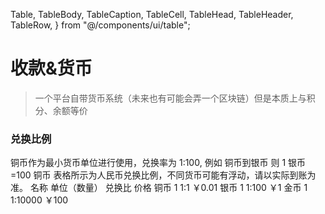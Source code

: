   Table,
  TableBody,
  TableCaption,
  TableCell,
  TableHead,
  TableHeader,
  TableRow,
} from "@/components/ui/table";

# 收款&货币

> 一个平台自带货币系统（未来也有可能会弄一个区块链）但是本质上与积分、余额等价

### 兑换比例

<Card className="my-4 items-center justify-center px-14 mx-14">
  <CardContent className="p-3">
    <Table className="mt-2">
      <TableCaption>
        铜币作为最小货币单位进行使用，兑换率为 1:100, 例如 铜币到银币 则 1
        银币=100 铜币
        表格所示为人民币兑换比例，不同货币可能有浮动，请以实际到账为准。
      </TableCaption>
      <TableHeader>
        <TableRow>
          <TableHead className="text-center">名称</TableHead>
          <TableHead className="text-center">单位（数量）</TableHead>
          <TableHead className="text-center">兑换比</TableHead>
          <TableHead className="text-center">价格</TableHead>
        </TableRow>
      </TableHeader>
      <TableBody className="text-center">
        <TableRow>
          <TableCell>铜币</TableCell>
          <TableCell>1</TableCell>
          <TableCell>1:1</TableCell>
          <TableCell>￥0.01</TableCell>
        </TableRow>
        <TableRow>
          <TableCell>银币</TableCell>
          <TableCell>1</TableCell>
          <TableCell>1:100</TableCell>
          <TableCell>￥1</TableCell>
        </TableRow>
        <TableRow>
          <TableCell>金币</TableCell>
          <TableCell>1</TableCell>
          <TableCell>1:10000</TableCell>
          <TableCell>￥100</TableCell>
        </TableRow>
      </TableBody>
    </Table>
  </CardContent>
</Card>
